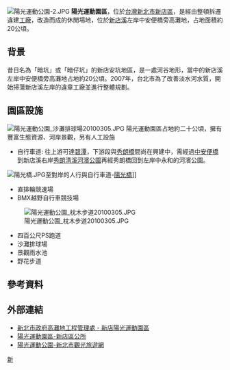 {{Unreferenced|time=2021-08-20T01:47:55+00:00}}
[[File:陽光運動公園-2.JPG|thumb]]
'''陽光運動園區'''，位於[[台灣|台灣]][[新北市|新北市]][[新店區|新店區]]，是經由整頓拆遷違建[[工廠|工廠]]，改造而成的休閒場地，位於[[新店溪|新店溪]]左岸中安便橋旁高灘地，占地面積約20公頃。


==背景==
昔日名為「暗坑」或「暗仔坑」的新店安坑地區，是一處河谷地形，當中的新店溪左岸中安便橋旁高灘地占地約20公頃。2007年，台北市為了改善淡水河水質，開始掃蕩新店溪左岸的違章工廠並進行整體規劃。

==園區設施==
[[File:陽光運動公園_沙灘排球場20100305.JPG|thumb]]
陽光運動園區占地約二十公頃，擁有豐富生態資源、河岸景觀，另有人工設施
*自行車道: 往上游可達[[碧潭|碧潭]]，下游段與[[秀朗橋|秀朗橋]]間尚在興建中，需經過[[中安便橋|中安便橋]]到新店溪右岸[[秀朗清溪河濱公園|秀朗清溪河濱公園]]再經秀朗橋回到左岸中永和的河濱公園。
[[File:陽光橋.JPG|thumb]]至對岸的人行與自行車道-[[陽光橋|陽光橋]]]]
*直排輪競速場
*BMX越野自行車競技場
[[File:陽光運動公園_枕木步道20100305.JPG|thumb]]
*四百公尺PS跑道
*沙灘排球場
*景觀雨水池
*野花步道

==參考資料==
{{reflist}}

==外部連結==
{{commons category|Yangguang Sports Park}}
*[http://www.hrcm.ntpc.gov.tw/Home/Page?page_id=184 新北市政府高灘地工程管理處  - 新店陽光運動園區]
*[https://www.xindian.ntpc.gov.tw/content/?parent_id=10039 陽光運動園區-新店區公所]
*[https://tour.ntpc.gov.tw/zh-tw/Attraction/Detail?wnd_id=60&id=112381 陽光運動公園-新北市觀光旅遊網]

{{新北市國民運動中心}}

[[Category:新北市公園|新]]
{{Taiwanese building-stub}}